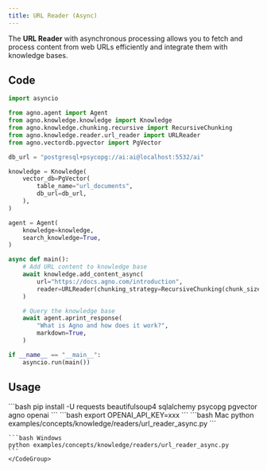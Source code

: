 ```yaml
---
title: URL Reader (Async)
---
```


The **URL Reader** with asynchronous processing allows you to fetch and process content from web URLs efficiently and integrate them with knowledge bases.

## Code

```python examples/concepts/knowledge/readers/url_reader_async.py
import asyncio

from agno.agent import Agent
from agno.knowledge.knowledge import Knowledge
from agno.knowledge.chunking.recursive import RecursiveChunking
from agno.knowledge.reader.url_reader import URLReader
from agno.vectordb.pgvector import PgVector

db_url = "postgresql+psycopg://ai:ai@localhost:5532/ai"

knowledge = Knowledge(
    vector_db=PgVector(
        table_name="url_documents",
        db_url=db_url,
    ),
)

agent = Agent(
    knowledge=knowledge,
    search_knowledge=True,
)

async def main():
    # Add URL content to knowledge base
    await knowledge.add_content_async(
        url="https://docs.agno.com/introduction",
        reader=URLReader(chunking_strategy=RecursiveChunking(chunk_size=1000)),
    )

    # Query the knowledge base
    await agent.aprint_response(
        "What is Agno and how does it work?",
        markdown=True,
    )

if __name__ == "__main__":
    asyncio.run(main())
```

## Usage

<Steps>
  <Snippet file="create-venv-step.mdx" />

  <Step title="Install libraries">
    ```bash
    pip install -U requests beautifulsoup4 sqlalchemy psycopg pgvector agno openai
    ```
  </Step>

  <Step title="Set environment variables">
    ```bash
    export OPENAI_API_KEY=xxx
    ```
  </Step>

  <Snippet file="run-pgvector-step.mdx" />

  <Step title="Run Agent">
    <CodeGroup>
    ```bash Mac
    python examples/concepts/knowledge/readers/url_reader_async.py
    ```

    ```bash Windows
    python examples/concepts/knowledge/readers/url_reader_async.py
    ```
    </CodeGroup>
  </Step>
</Steps>
